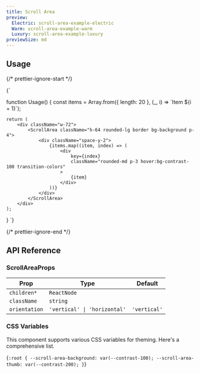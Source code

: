 ```yaml
---
title: Scroll Area
preview:
  Electric: scroll-area-example-electric
  Warm: scroll-area-example-warm
  Luxury: scroll-area-example-luxury
previewSize: md
---
```


## Usage

{/* prettier-ignore-start */}

<CodeBlock lang="ts">{`

function Usage() {
    const items = Array.from({ length: 20 }, (_, i) => \`Item \${i + 1}\`);

    return (
        <div className="w-72">
            <ScrollArea className="h-64 rounded-lg border bg-background p-4">
                <div className="space-y-2">
                    {items.map((item, index) => (
                        <div 
                            key={index}
                            className="rounded-md p-3 hover:bg-contrast-100 transition-colors"
                        >
                            {item}
                        </div>
                    ))}
                </div>
            </ScrollArea>
        </div>
    );
}
`}
</CodeBlock>

{/* prettier-ignore-end */}

## API Reference

### ScrollAreaProps

| Prop          | Type                         | Default      |
| ------------- | ---------------------------- | ------------ |
| `children*`   | `ReactNode`                  |              |
| `className`   | `string`                     |              |
| `orientation` | `'vertical' \| 'horizontal'` | `'vertical'` |

### CSS Variables

This component supports various CSS variables for theming. Here's a comprehensive list.

<CodeBlock lang="css">{`
:root {
    --scroll-area-background: var(--contrast-100);
    --scroll-area-thumb: var(--contrast-200);
}
`}</CodeBlock>
